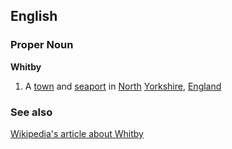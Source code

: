 ==English==
===Proper Noun===
'''Whitby'''
# A [[town]] and [[seaport]] in [[North]] [[Yorkshire]], [[England]]
===See also===
[[w:Whitby|Wikipedia's article about Whitby]]